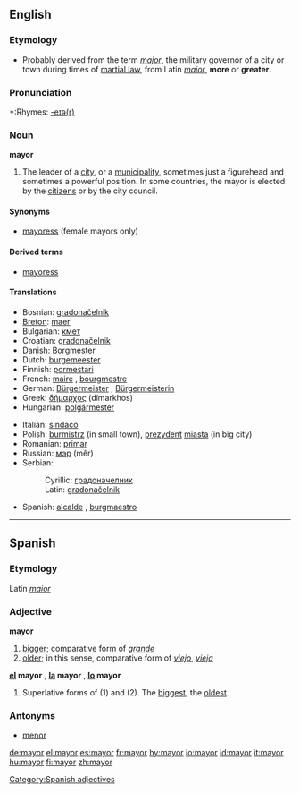 ==English==

===Etymology===
*Probably derived from the term ''[[major]]'', the military governor of a city or town during times of [[martial law]], from Latin ''[[maior]]'', '''more''' or '''greater'''.

===Pronunciation===
*:Rhymes: [[Rhymes:English:-eɪə(r)|-eɪə(r)]]

===Noun===
'''mayor'''
#The leader of a [[city]], or a [[municipality]], sometimes just a figurehead and sometimes a powerful position.  In some countries, the mayor is elected by the [[citizen]]s or by the city council.

====Synonyms====
*[[mayoress]] (female mayors only)

====Derived terms====
*[[mayoress]]

====Translations====
{{top}}
*Bosnian: [[gradonačelnik#Bosnian|gradonačelnik]] {{m}}
*[[Breton]]: [[maer]] {{m}}
*Bulgarian: [[кмет]] {{m}}
*Croatian: [[gradonačelnik#Croatian|gradonačelnik]] {{m}}
*Danish:  [[Borgmester]]
*Dutch: [[burgemeester]] {{m}}
*Finnish: [[pormestari]]
*French: [[maire]] {{m}}, [[bourgmestre]] {{m}}
*German: [[Bürgermeister]] {{m}}, [[Bürgermeisterin]] {{f}}
*Greek: [[δήμαρχος]] (dímarkhos)
*Hungarian: [[polgármester]]
{{mid}}
*Italian: [[sindaco]] {{m}}
*Polish: [[burmistrz]] {{m}} (in small town), [[prezydent]] [[miasta]] {{m}} (in big city)
*Romanian: [[primar]] {{m}}
*Russian: [[мэр]] {{m}} (m&ecirc;r)
*Serbian:
*:Cyrillic: [[градоначелник#Serbian|градоначелник]] {{m}}
*:Latin: [[gradonačelnik#Serbian|gradonačelnik]] {{m}}
*Spanish: [[alcalde]] {{m}}, [[burgmaestro]] {{m}}
{{bottom}}

----

==Spanish==

===Etymology===
Latin ''[[maior]]''

===Adjective===
'''mayor'''

# [[bigger]]; comparative form of ''[[grande]]''
# [[older]]; in this sense, comparative form of ''[[viejo]]'', ''[[vieja]]''

'''[[el]] mayor''' {{m}}, '''[[la]] mayor''' {{f}}, '''[[lo]] mayor''' {{n}}
# Superlative forms of (1) and (2).  The [[biggest]], the [[oldest]].

===Antonyms===
*[[menor]]

[[Category:Spanish adjectives]]

[[de:mayor]]
[[el:mayor]]
[[es:mayor]]
[[fr:mayor]]
[[hy:mayor]]
[[io:mayor]]
[[id:mayor]]
[[it:mayor]]
[[hu:mayor]]
[[fi:mayor]]
[[zh:mayor]]
